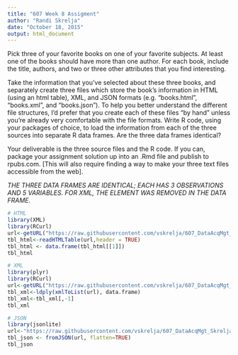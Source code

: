 ```yaml
---
title: "607 Week 8 Assigment"
author: "Randi Skrelja"
date: "October 18, 2015"
output: html_document
---
```


Pick three of your favorite books on one of your favorite subjects. At least one of the books should have more than one author. For each book, include the title, authors, and two or three other attributes that you find interesting. 

Take the information that you've selected about these three books, and separately create three files which store the book's information in HTML (using an html table), XML, and JSON formats (e.g. "books.html", "books.xml", and "books.json"). To help you better understand the different file structures, I'd prefer that you create each of these files "by hand" unless you're already very comfortable with the file formats. Write R code, using your packages of choice, to load the information from each of the three sources into separate R data frames. Are the three data frames identical?

Your deliverable is the three source files and the R code. If you can, package your assignment solution up into an .Rmd file and publish to rpubs.com. [This will also require finding a way to make your three text files accessible from the web].

*THE THREE DATA FRAMES ARE IDENTICAL; EACH HAS 3 OBSERVATIONS AND 5 VARIABLES. FOR XML, THE ELEMENT WAS REMOVED IN THE DATA FRAME.*

```r
# HTML
library(XML)
library(RCurl)
url<-getURL("https://raw.githubusercontent.com/vskrelja/607_DataAcqMgt_Skrelja/master/books.html")
tbl_html<-readHTMLTable(url,header = TRUE)
tbl_html <- data.frame(tbl_html[[1]])
tbl_html

# XML
library(plyr)
library(RCurl)
url<-getURL("https://raw.githubusercontent.com/vskrelja/607_DataAcqMgt_Skrelja/master/books.xml")
tbl_xml<-ldply(xmlToList(url), data.frame)
tbl_xml<-tbl_xml[,-1]
tbl_xml

# JSON
library(jsonlite)
url<-"https://raw.githubusercontent.com/vskrelja/607_DataAcqMgt_Skrelja/master/books.json"
tbl_json <- fromJSON(url, flatten=TRUE)
tbl_json
```

